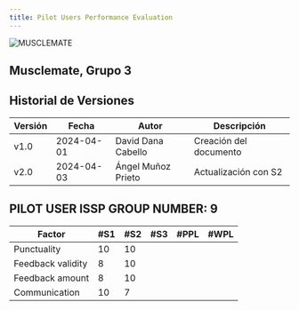 ```yaml
---
title: Pilot Users Performance Evaluation
---
```

![MUSCLEMATE](logo.png)

## Musclemate, Grupo 3
##  Historial de Versiones
| Versión | Fecha       | Autor      | Descripción                            |
|---------|-------------|------------|----------------------------------------|
| v1.0    | 2024-04-01  | David Dana Cabello   | Creación del documento                 |
| v2.0    | 2024-04-03  | Ángel Muñoz Prieto | Actualización con S2           |



## PILOT USER ISSP GROUP NUMBER: 9

| Factor            | #S1 | #S2 | #S3 | #PPL | #WPL |
|-------------------|-----|-----|-----|------|------|
| Punctuality       | 10  |  10 |     |      |      |
| Feedback validity | 8   |  10 |     |      |      |
| Feedback amount   | 8   |  10 |     |      |      |
| Communication     | 10  |   7 |     |      |      |